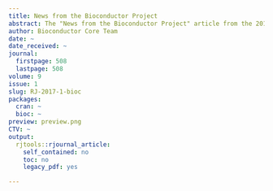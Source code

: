 ```yaml
---
title: News from the Bioconductor Project
abstract: The "News from the Bioconductor Project" article from the 2017-1 issue.
author: Bioconductor Core Team
date: ~
date_received: ~
journal:
  firstpage: 508
  lastpage: 508
volume: 9
issue: 1
slug: RJ-2017-1-bioc
packages:
  cran: ~
  bioc: ~
preview: preview.png
CTV: ~
output:
  rjtools::rjournal_article:
    self_contained: no
    toc: no
    legacy_pdf: yes

---
```

